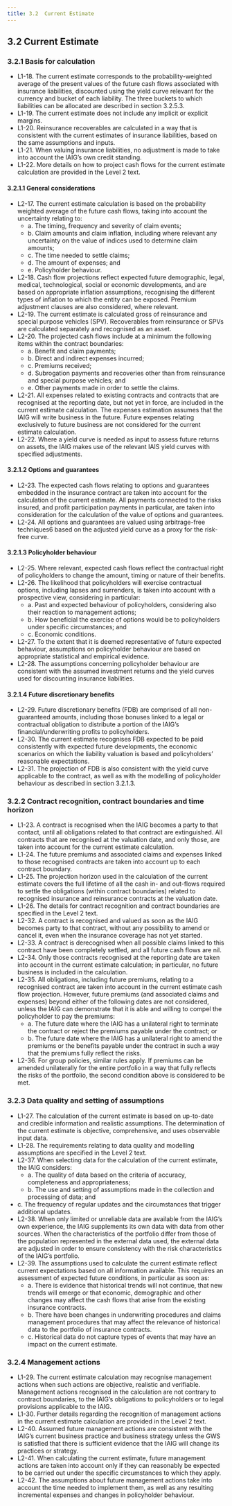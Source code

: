 ```yaml
---
title: 3.2	Current Estimate
---
```


## 3.2	Current Estimate
### 3.2.1	Basis for calculation
- L1-18. The current estimate corresponds to the probability-weighted average of the present values of the future cash flows associated with insurance liabilities, discounted using the yield curve relevant for the currency and bucket of each liability. The three buckets to which liabilities can be allocated are described in section 3.2.5.3.
- L1-19.  The current estimate does not include any implicit or explicit margins.
- L1-20. Reinsurance recoverables are calculated in a way that is consistent with the current estimates of insurance liabilities, based on the same assumptions and inputs.
- L1-21. When valuing insurance liabilities, no adjustment is made to take into account the IAIG’s own credit standing.
- L1-22. More details on how to project cash flows for the current estimate calculation are provided in the Level 2 text.

#### 3.2.1.1	General considerations
- L2-17. The current estimate calculation is based on the probability weighted average of the future cash flows, taking into account the uncertainty relating to:
    - a. The timing, frequency and severity of claim events;
    - b. Claim amounts and claim inflation, including where relevant any uncertainty on the value of indices used to determine claim amounts;
    - c. The time needed to settle claims;
    - d. The amount of expenses; and
    - e. Policyholder behaviour.
- L2-18. Cash flow projections reflect expected future demographic, legal, medical, technological, social or economic developments, and are based on appropriate inflation assumptions, recognising the different types of inflation to which the entity can be exposed. Premium adjustment clauses are also considered, where relevant.
- L2-19. The current estimate is calculated gross of reinsurance and special purpose vehicles (SPV). Recoverables from reinsurance or SPVs are calculated separately and recognised as an asset.
- L2-20. The projected cash flows include at a minimum the following items within the contract boundaries:
    - a. Benefit and claim payments;
    - b. Direct and indirect expenses incurred;
    - c. Premiums received;
    - d. Subrogation payments and recoveries other than from reinsurance and special purpose vehicles; and
    - e. Other payments made in order to settle the claims.
- L2-21. All expenses related to existing contracts and contracts that are recognised at the reporting date, but not yet in force, are included in the current estimate calculation. The expenses estimation assumes that the IAIG will write business in the future. Future expenses relating exclusively to future business are not considered for the current estimate calculation.
- L2-22. Where a yield curve is needed as input to assess future returns on assets, the IAIG makes use of the relevant IAIS yield curves with specified adjustments.

#### 3.2.1.2	Options and guarantees
- L2-23. The expected cash flows relating to options and guarantees embedded in the insurance contract are taken into account for the calculation of the current estimate. All payments connected to the risks insured, and profit participation payments in particular, are taken into consideration for the calculation of the value of options and guarantees.
- L2-24. All options and guarantees are valued using arbitrage-free techniques6 based on the adjusted yield curve as a proxy for the risk-free curve.

#### 3.2.1.3	Policyholder behaviour
- L2-25. Where relevant, expected cash flows reflect the contractual right of policyholders to change the amount, timing or nature of their benefits.
- L2-26. The likelihood that policyholders will exercise contractual options, including lapses and surrenders, is taken into account with a prospective view, considering in particular:
    - a. Past and expected behaviour of policyholders, considering also their reaction to management actions;
    - b. How beneficial the exercise of options would be to policyholders under specific circumstances; and
    - c. Economic conditions.
- L2-27. To the extent that it is deemed representative of future expected behaviour, assumptions on policyholder behaviour are based on appropriate statistical and empirical evidence.
- L2-28. The assumptions concerning policyholder behaviour are consistent with the assumed investment returns and the yield curves used for discounting insurance liabilities.
 
#### 3.2.1.4	Future discretionary benefits
- L2-29. Future discretionary benefits (FDB) are comprised of all non-guaranteed amounts, including those bonuses linked to a legal or contractual obligation to distribute a portion of the IAIG’s financial/underwriting profits to policyholders.
- L2-30. The current estimate recognises FDB expected to be paid consistently with expected future developments, the economic scenarios on which the liability valuation is based and policyholders’ reasonable expectations.
- L2-31. The projection of FDB is also consistent with the yield curve applicable to the contract, as well as with the modelling of policyholder behaviour as described in section 3.2.1.3.

### 3.2.2	Contract recognition, contract boundaries and time horizon
- L1-23. A contract is recognised when the IAIG becomes a party to that contact, until all obligations related to that contract are extinguished. All contracts that are recognised at the valuation date, and only those, are taken into account for the current estimate calculation.
- L1-24. The future premiums and associated claims and expenses linked to those recognised contracts are taken into account up to each contract boundary.
- L1-25. The projection horizon used in the calculation of the current estimate covers the full lifetime of all the cash in- and out-flows required to settle the obligations (within contract boundaries) related to recognised insurance and reinsurance contracts at the valuation date.
- L1-26.  The details for contract recognition and contract boundaries are specified in the Level 2 text.
- L2-32. A contract is recognised and valued as soon as the IAIG becomes party to that contract, without any possibility to amend or cancel it, even when the insurance coverage has not yet started.
- L2-33. A contract is derecognised when all possible claims linked to this contract have been completely settled, and all future cash flows are nil.
- L2-34. Only those contracts recognised at the reporting date are taken into account in the current estimate calculation; in particular, no future business is included in the calculation.
- L2-35. All obligations, including future premiums, relating to a recognised contract are taken into account in the current estimate cash flow projection. However, future premiums (and associated claims and expenses) beyond either of the following dates are not considered, unless the IAIG can demonstrate that it is able and willing to compel the policyholder to pay the premiums:
    - a. The future date where the IAIG has a unilateral right to terminate the contract or reject the premiums payable under the contract; or
    - b. The future date where the IAIG has a unilateral right to amend the premiums or the benefits payable under the contract in such a way that the premiums fully reflect the risks.
- L2-36. For group policies, similar rules apply. If premiums can be amended unilaterally for the entire portfolio in a way that fully reflects the risks of the portfolio, the second condition above is considered to be met.
 
### 3.2.3	Data quality and setting of assumptions
- L1-27. The calculation of the current estimate is based on up-to-date and credible information and realistic assumptions. The determination of the current estimate is objective, comprehensive, and uses observable input data.
- L1-28. The requirements relating to data quality and modelling assumptions are specified in the Level 2 text.
- L2-37.  When selecting data for the calculation of the current estimate, the IAIG considers:
    - a. The quality of data based on the criteria of accuracy, completeness and appropriateness;
    - b. The use and setting of assumptions made in the collection and processing of data; and
- c. The frequency of regular updates and the circumstances that trigger additional updates.
- L2-38. When only limited or unreliable data are available from the IAIG’s own experience, the IAIG supplements its own data with data from other sources. When the characteristics of the portfolio differ from those of the population represented in the external data used, the external data are adjusted in order to ensure consistency with the risk characteristics of the IAIG’s portfolio.
- L2-39. The assumptions used to calculate the current estimate reflect current expectations based on all information available. This requires an assessment of expected future conditions, in particular as soon as:
    - a. There is evidence that historical trends will not continue, that new trends will emerge or that economic, demographic and other changes may affect the cash flows that arise from the existing insurance contracts.
    - b. There have been changes in underwriting procedures and claims management procedures that may affect the relevance of historical data to the portfolio of insurance contracts.
    - c. Historical data do not capture types of events that may have an impact on the current estimate.

### 3.2.4	Management actions
- L1-29. The current estimate calculation may recognise management actions when such actions are objective, realistic and verifiable. Management actions recognised in the calculation are not contrary to contract boundaries, to the IAIG’s obligations to policyholders or to legal provisions applicable to the IAIG.
- L1-30. Further details regarding the recognition of management actions in the current estimate calculation are provided in the Level 2 text.
- L2-40. Assumed future management actions are consistent with the IAIG’s current business practice and business strategy unless the GWS is satisfied that there is sufficient evidence that the IAIG will change its practices or strategy.
- L2-41. When calculating the current estimate, future management actions are taken into account only if they can reasonably be expected to be carried out under the specific circumstances to which they apply.
- L2-42. The assumptions about future management actions take into account the time needed to implement them, as well as any resulting incremental expenses and changes in policyholder behaviour.

